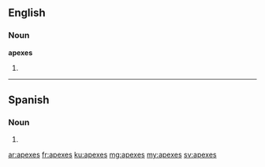 ==English==

===Noun===
'''apexes'''

# {{plural of|apex}}

----
==Spanish==

===Noun===
{{head|es|noun form|g=m|g2=p}}

# {{plural of|nocat=1|ápex|lang=es}}

[[ar:apexes]]
[[fr:apexes]]
[[ku:apexes]]
[[mg:apexes]]
[[my:apexes]]
[[sv:apexes]]